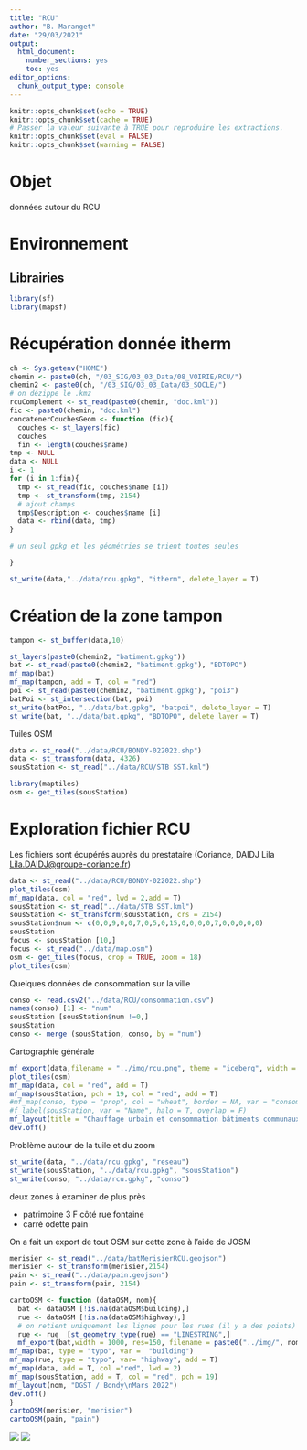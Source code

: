 ```yaml
---
title: "RCU"
author: "B. Maranget"
date: "29/03/2021"
output: 
  html_document: 
    number_sections: yes
    toc: yes
editor_options: 
  chunk_output_type: console
---
```



```r
knitr::opts_chunk$set(echo = TRUE)
knitr::opts_chunk$set(cache = TRUE)
# Passer la valeur suivante à TRUE pour reproduire les extractions.
knitr::opts_chunk$set(eval = FALSE)
knitr::opts_chunk$set(warning = FALSE)
```


# Objet

données autour du RCU

# Environnement


## Librairies


```r
library(sf)
library(mapsf)
```




# Récupération donnée itherm





```r
ch <- Sys.getenv("HOME")
chemin <- paste0(ch, "/03_SIG/03_03_Data/08_VOIRIE/RCU/")
chemin2 <- paste0(ch, "/03_SIG/03_03_Data/03_SOCLE/")
# on dézippe le .kmz
rcuComplement <- st_read(paste0(chemin, "doc.kml"))
fic <- paste0(chemin, "doc.kml")
concatenerCouchesGeom <- function (fic){
  couches <- st_layers(fic)
  couches
  fin <- length(couches$name)
tmp <- NULL
data <- NULL
i <- 1
for (i in 1:fin){
  tmp <- st_read(fic, couches$name [i])
  tmp <- st_transform(tmp, 2154)
  # ajout champs
  tmp$Description <- couches$name [i]
  data <- rbind(data, tmp)
} 

# un seul gpkg et les géométries se trient toutes seules

}

st_write(data,"../data/rcu.gpkg", "itherm", delete_layer = T)


```



# Création de la zone tampon


```r
tampon <- st_buffer(data,10)

st_layers(paste0(chemin2, "batiment.gpkg"))
bat <- st_read(paste0(chemin2, "batiment.gpkg"), "BDTOPO")
mf_map(bat)
mf_map(tampon, add = T, col = "red")
poi <- st_read(paste0(chemin2, "batiment.gpkg"), "poi3")
batPoi <- st_intersection(bat, poi)
st_write(batPoi, "../data/bat.gpkg", "batpoi", delete_layer = T)
st_write(bat, "../data/bat.gpkg", "BDTOPO", delete_layer = T)
```




Tuiles OSM

```r
data <- st_read("../data/RCU/BONDY-022022.shp")
data <- st_transform(data, 4326)
sousStation <- st_read("../data/RCU/STB SST.kml")

library(maptiles)
osm <- get_tiles(sousStation)
```





# Exploration fichier RCU

Les fichiers sont écupérés auprès du prestataire (Coriance, DAIDJ Lila <Lila.DAIDJ@groupe-coriance.fr>)


```r
data <- st_read("../data/RCU/BONDY-022022.shp")
plot_tiles(osm)
mf_map(data, col = "red", lwd = 2,add = T)
sousStation <- st_read("../data/STB SST.kml")
sousStation <- st_transform(sousStation, crs = 2154)
sousStation$num <- c(0,0,9,0,0,7,0,5,0,15,0,0,0,0,7,0,0,0,0,0)
sousStation
focus <- sousStation [10,]
focus <- st_read("../data/map.osm")
osm <- get_tiles(focus, crop = TRUE, zoom = 18)
plot_tiles(osm)
```



Quelques données de consommation sur la ville


```r
conso <- read.csv2("../data/RCU/consommation.csv")
names(conso) [1] <- "num"
sousStation [sousStation$num !=0,]
sousStation
conso <- merge (sousStation, conso, by = "num") 
```


Cartographie générale

```r
mf_export(data,filename = "../img/rcu.png", theme = "iceberg", width = 1000, height = 800, res = 200)
plot_tiles(osm)
mf_map(data, col = "red", add = T)
mf_map(sousStation, pch = 19, col = "red", add = T)
#mf_map(conso, type = "prop", col = "wheat", border = NA, var = "consommation", leg_title =   "consommation\nmars 2021\n(en MWh)", leg_pos = "right")
#f_label(sousStation, var = "Name", halo = T, overlap = F)
mf_layout(title = "Chauffage urbain et consommation bâtiments communaux", credits = "Coriance,\nDGST, Bondy, avril 2022")
dev.off()
```

Problème autour de la tuile et du zoom

```r
st_write(data, "../data/rcu.gpkg", "reseau")
st_write(sousStation, "../data/rcu.gpkg", "sousStation")
st_write(conso, "../data/rcu.gpkg", "conso")
```



deux zones à examiner de plus près

- patrimoine 3 F côté rue fontaine
- carré odette pain

On a fait un export de tout OSM sur cette zone à l'aide de JOSM

```r
merisier <- st_read("../data/batMerisierRCU.geojson")
merisier <- st_transform(merisier,2154)
pain <- st_read("../data/pain.geojson")
pain <- st_transform(pain, 2154)
```


```r
cartoOSM <- function (dataOSM, nom){
  bat <- dataOSM [!is.na(dataOSM$building),]
  rue <- dataOSM [!is.na(dataOSM$highway),]
  # on retient uniquement les lignes pour les rues (il y a des points)
  rue <- rue  [st_geometry_type(rue) == "LINESTRING",]
  mf_export(bat,width = 1000, res=150, filename = paste0("../img/", nom ,".png" ))
mf_map(bat, type = "typo", var =  "building")
mf_map(rue, type = "typo", var= "highway", add = T)
mf_map(data, add = T, col ="red", lwd = 2)
mf_map(sousStation, add = T, col = "red", pch = 19)
mf_layout(nom, "DGST / Bondy\nMars 2022")
dev.off()
}
cartoOSM(merisier, "merisier")
cartoOSM(pain, "pain")
```


![](../img/pain.png)
![](../img/merisier.png)

